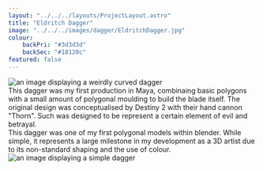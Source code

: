 ```yaml
---
layout: "../../../layouts/ProjectLayout.astro"
title: "Eldritch Dagger"
image: "../../../images/dagger/EldritchDagger.jpg"
colour: 
    backPri: "#3d3d3d"
    backSec: "#18120c"
featured: false
---
```


<div class="hContainer">

<section>
<img src={eldritch} alt="an image displaying a weirdly curved dagger" />
</section>

<section>
This dagger was my first production in Maya, combinaing basic polygons with a small amount of polygonal moulding to build the blade itself. The original design was conceptualised by Destiny 2 with their hand cannon "Thorn". Such was designed to be represent a certain element of evil and betrayal.
</section>

</div>

<div class="hContainer">

<section>
This dagger was one of my first polygonal models within blender. While simple, it represents a large milestone in my development as a 3D artist due to its non-standard shaping and the use of colour.
</section>

<section>
<img src={basic} alt="an image displaying a simple dagger" />
</section>

</div>